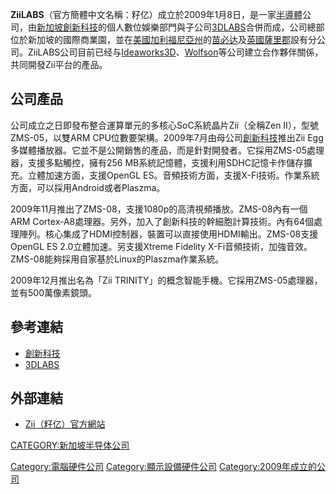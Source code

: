{{Unreferenced|time=2017-02-08T04:40:04+00:00}}
'''ZiiLABS'''（官方簡體中文名稱：籽亿）成立於2009年1月8日，是一家[[半導體|半導體]]公司，由[[新加坡|新加坡]][[創新科技|創新科技]]的個人數位娛樂部門與子公司[[3DLABS|3DLABS]]合併而成，公司總部位於新加坡的國際商業園，並在[[美國|美國]][[加利福尼亞州|加利福尼亞州]]的[[Milpitas|苗必达]]及[[英國|英國]][[薩里郡|薩里郡]]設有分公司。ZiiLABS公司目前已经与[[Ideaworks3D|Ideaworks3D]]、[[Wolfson|Wolfson]]等公司建立合作夥伴關係，共同開發Zii平台的產品。

== 公司產品 ==
公司成立之日即發布整合運算單元的多核心SoC系統晶片Zii（全稱Zen II），型號ZMS-05，以雙ARM CPU位數要架構。2009年7月由母公司[[創新科技|創新科技]]推出Zii Egg多媒體播放器。它並不是公開銷售的產品，而是針對開發者。它採用ZMS-05處理器，支援多點觸控，擁有256 MB系統記憶體，支援利用SDHC記憶卡作儲存擴充。立體加速方面，支援OpenGL ES。音頻技術方面，支援X-Fi技術。作業系統方面，可以採用Android或者Plaszma。 

2009年11月推出了ZMS-08，支援1080p的高清視頻播放。ZMS-08內有一個ARM Cortex-A8處理器。另外，加入了創新科技的幹細胞計算技術。內有64個處理陣列。核心集成了HDMI控制器，裝置可以直接使用HDMI輸出。ZMS-08支援OpenGL ES 2.0立體加速。另支援Xtreme Fidelity X-Fi音頻技術，加強音效。ZMS-08能夠採用自家基於Linux的Plaszma作業系統。

2009年12月推出名為「Zii TRINITY」的概念智能手機。它採用ZMS-05處理器，並有500萬像素鏡頭。

== 參考連結 ==
* [[創新科技|創新科技]]
* [[3DLABS|3DLABS]]

== 外部連結 ==
* [https://web.archive.org/web/20090115202044/http://www.zii.com/ Zii（籽亿）官方網站]

{{Ict-company-stub}}
[[CATEGORY:新加坡半导体公司|CATEGORY:新加坡半导体公司]]
[[Category:電腦硬件公司|Category:電腦硬件公司]]
[[Category:顯示設備硬件公司|Category:顯示設備硬件公司]]
[[Category:2009年成立的公司|Category:2009年成立的公司]]